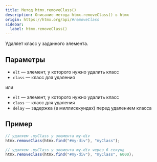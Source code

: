 ```yaml
---
title: Метод htmx.removeClass()
description: Описание метода htmx.removeClass() в htmx
origin: https://htmx.org/api/#removeClass
sidebar:
  label: htmx.removeClass()
---
```


Удаляет класс у заданного элемента.

## Параметры

* `elt` — элемент, у которого нужно удалить класс
* `class` — класс для удаления

или

* `elt` — элемент, у которого нужно удалить класс
* `class` — класс для удаления
* `delay` — задержка (в миллисекундах) перед удалением класса

## Пример

```js
// удаляем .myClass у элемента my-div
htmx.removeClass(htmx.find("#my-div"), "myClass");

// удаляем .myClass у элемента my-div через 6 секунд
htmx.removeClass(htmx.find("#my-div"), "myClass", 6000);
```